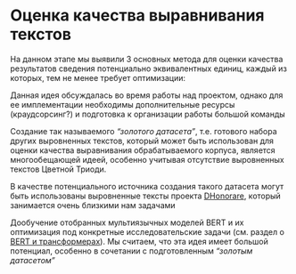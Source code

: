 # Оценка качества выравнивания текстов {#sec-about_evluation}

На данном этапе мы выявили 3 основных метода для оценки качества результатов сведения потенциально эквивалентных единиц, каждый из которых, тем не менее требует оптимизации:

:::{.callout-note collapse="true" icon=false appearance=simple title='Качественный отсмотр результатов работы моделей и элайнеров специалистами'}
Данная идея обсуждалась во время работы над проектом, однако для ее имплементации необходимы дополнительные ресурсы (краудсорсинг?) и подготовка к организации работы большой команды
:::

:::{.callout-note collapse="true" icon=false appearance=simple title='Создание золотого датасета'}
Создание так называемого *"золотого датасета"*, т.е. готового набора других выровненных текстов, который может быть использован для оценки качества выравнивания обрабатываемого корпуса, является многообещающей идеей, особенно учитывая отсутствие выровненных текстов Цветной Триоди. 

В качестве потенциального источника создания такого датасета могут быть использованы выровненные тексты проекта [DHonorare](https://dhonorare.ru/texts/trebnik/molitvy-v-pervyy-den-posle-rozhdeniya-mladentsa), который занимается очень близкими нам задачами  
:::

:::{.callout-note collapse="true" icon=false appearance=simple title='Дообучение моделей'}
Дообучение отобранных мультиязычных моделей BERT и их оптимизация под конкретные исследовательские задачи (см. раздел о [BERT и трансформерах](050_text_similarity.qmd#sec-about_bert)). 
Мы считаем, что эта идея имеет большой потенциал, особенно в сочетании с подготовленным *"золотым датасетом"*
:::